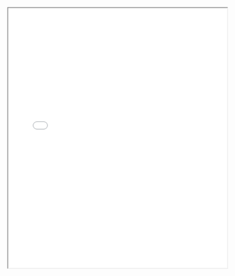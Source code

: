 :::{ .embed-pdf }
<iframe src="CV_Elihou_Adje.pdf" width="100%" height="600px">
    <p>Your browser does not support iframes. You can view the PDF directly <a href="CV_Elihou_Adje.pdf">here</a>.</p>
</iframe>
:::
